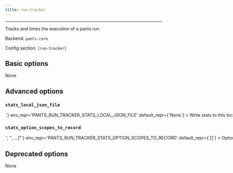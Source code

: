 ```yaml
---
title: run-tracker
---
```



---

Tracks and times the execution of a pants run.

Backend: <span className="color--primary">`pants.core`</span>

Config section: <span className="color--primary">`[run-tracker]`</span>

<span className={styles.options}>

## Basic options
None

## Advanced options

### `stats_local_json_file`

<Option
  cli_repr={`--run-tracker-stats-local-json-file=<str>`}
  env_repr='PANTS_RUN_TRACKER_STATS_LOCAL_JSON_FILE'
  default_repr={`None`}
>

Write stats to this local json file on run completion.

</Option>

### `stats_option_scopes_to_record`

<Option
  cli_repr={`--run-tracker-stats-option-scopes-to-record="['<str>', '<str>', ...]"`}
  env_repr='PANTS_RUN_TRACKER_STATS_OPTION_SCOPES_TO_RECORD'
  default_repr={`[]`}
>

Option scopes to record in stats on run completion. Options may be selected by joining the scope and the option with a ^ character, i.e. to get option `pantsd` in the GLOBAL scope, you&#x27;d pass `GLOBAL^pantsd`. Add a &#x27;*&#x27; to the list to capture all known scopes.

</Option>

## Deprecated options

None

</span>